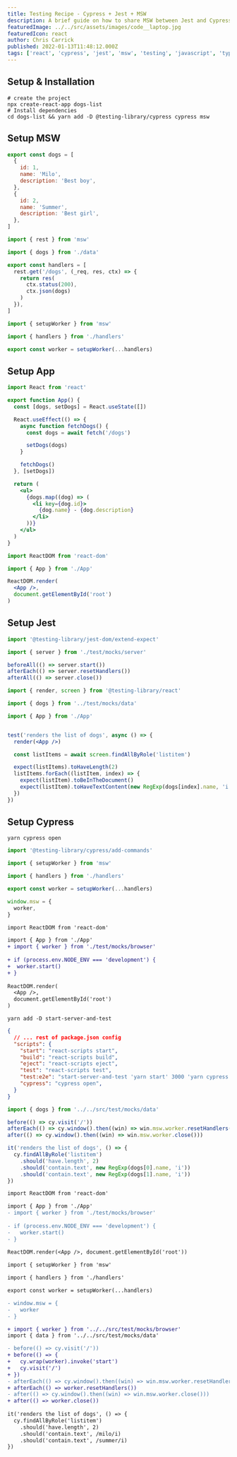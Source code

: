 ```yaml
---
title: Testing Recipe - Cypress + Jest + MSW
description: A brief guide on how to share MSW between Jest and Cypress tests
featuredImage: ../../src/assets/images/code__laptop.jpg
featuredIcon: react
author: Chris Carrick
published: 2022-01-13T11:48:12.000Z
tags: ['react', 'cypress', 'jest', 'msw', 'testing', 'javascript', 'typescript']
---
```


## Setup & Installation

```shell
# create the project
npx create-react-app dogs-list
# Install dependencies
cd dogs-list && yarn add -D @testing-library/cypress cypress msw
```

## Setup MSW

```js { "filename": "src/test/mocks/data.js" }
export const dogs = [
  {
    id: 1,
    name: 'Milo',
    description: 'Best boy',
  },
  {
    id: 2,
    name: 'Summer',
    description: 'Best girl',
  },
]
```

```js { "filename": "src/test/mocks/handlers.js" }
import { rest } from 'msw'

import { dogs } from './data'

export const handlers = [
  rest.get('/dogs', (_req, res, ctx) => {
    return res(
      ctx.status(200),
      ctx.json(dogs)
    )
  }),
]
```

```js { "filename": "src/test/mocks/server.js" }
import { setupWorker } from 'msw'

import { handlers } from './handlers'

export const worker = setupWorker(...handlers)
```

## Setup App

```jsx { "filename": "src/App.jsx" }
import React from 'react'

export function App() {
  const [dogs, setDogs] = React.useState([])

  React.useEffect(() => {
    async function fetchDogs() {
      const dogs = await fetch('/dogs')

      setDogs(dogs)
    }

    fetchDogs()
  }, [setDogs])

  return (
    <ul>
      {dogs.map((dog) => (
        <li key={dog.id}>
          {dog.name} - {dog.description}
        </li>
      ))}
    </ul>
  )
}
```

```jsx { "filename": "src/index.jsx" }
import ReactDOM from 'react-dom'

import { App } from './App'

ReactDOM.render(
  <App />, 
  document.getElementById('root')
)
```

## Setup Jest

```js { "filename": "src/setupTests.js" }
import '@testing-library/jest-dom/extend-expect'

import { server } from './test/mocks/server'

beforeAll(() => server.start())
afterEach(() => server.resetHandlers())
afterAll(() => server.close())
```

```jsx { "filename": "src/App.test.jsx" }
import { render, screen } from '@testing-library/react'

import { dogs } from '../test/mocks/data'

import { App } from './App'


test('renders the list of dogs', async () => {
  render(<App />)

  const listItems = await screen.findAllByRole('listitem')

  expect(listItems).toHaveLength(2)
  listItems.forEach((listItem, index) => {
    expect(listItem).toBeInTheDocument()
    expect(listItem).toHaveTextContent(new RegExp(dogs[index].name, 'i'))
  })
})
```

## Setup Cypress

```shell
yarn cypress open
```

```js { "filename": "cypress/support/commands.ts" }
import '@testing-library/cypress/add-commands'
```

```js { "filename": "src/test/mocks/browser.js" }
import { setupWorker } from 'msw'

import { handlers } from './handlers'

export const worker = setupWorker(...handlers)

window.msw = {
  worker,
}
```

```diff { "filename": "src/index.js" }
import ReactDOM from 'react-dom'

import { App } from './App'
+ import { worker } from './test/mocks/browser'
 
+ if (process.env.NODE_ENV === 'development') {
+  worker.start()
+ }
 
ReactDOM.render(
  <App />, 
  document.getElementById('root')
)
```

```shell
yarn add -D start-server-and-test
```

```json { "filename": "package.json", "highlight": "8-9" }
{
  // ... rest of package.json config
  "scripts": {
    "start": "react-scripts start",
    "build": "react-scripts build",
    "eject": "react-scripts eject",
    "test": "react-scripts test",
    "test:e2e": "start-server-and-test 'yarn start' 3000 'yarn cypress'",
    "cypress": "cypress open",
  }
}
```

```js { "filename": "cypress/integration/App.test.js" }
import { dogs } from '../../src/test/mocks/data'

before(() => cy.visit('/'))
afterEach(() => cy.window().then((win) => win.msw.worker.resetHandlers()))
after(() => cy.window().then((win) => win.msw.worker.close()))

it('renders the list of dogs', () => {
  cy.findAllByRole('listitem')
    .should('have.length', 2)
    .should('contain.text', new RegExp(dogs[0].name, 'i'))
    .should('contain.text', new RegExp(dogs[1].name, 'i'))
})
```

```diff { "filename": "src/index.js" }
import ReactDOM from 'react-dom'

import { App } from './App'
- import { worker } from './test/mocks/browser'
 
- if (process.env.NODE_ENV === 'development') {
-   worker.start()
- }
 
ReactDOM.render(<App />, document.getElementById('root'))
```

```diff { "filename": "src/test/mocks/browser.js" }
import { setupWorker } from 'msw'

import { handlers } from './handlers'

export const worker = setupWorker(...handlers)

- window.msw = {
-   worker
- }
```

```diff { "filename": "cypress/integration/App.test.js" }
+ import { worker } from '../../src/test/mocks/browser'
import { data } from '../../src/test/mocks/data'

- before(() => cy.visit('/'))
+ before(() => {
+   cy.wrap(worker).invoke('start')
+   cy.visit('/')
+ })
- afterEach(() => cy.window().then((win) => win.msw.worker.resetHandlers()))
+ afterEach(() => worker.resetHandlers())
- after(() => cy.window().then((win) => win.msw.worker.close()))
+ after(() => worker.close())
 
it('renders the list of dogs', () => {
  cy.findAllByRole('listitem')
    .should('have.length', 2)
    .should('contain.text', /milo/i)
    .should('contain.text', /summer/i)
})
```
